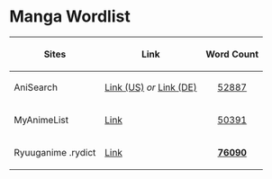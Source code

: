 = Manga Wordlist =

{|
! Sites
! Link
! Word Count
|-
|AniSearch
|[https://anisearch.com Link (US)] ''or'' [https://anisearch.de Link (DE)]
| style="text-align:center;" | [[aniSearch-062020.txt|52887]]
|-
|MyAnimeList
|[https://myanimelist.net Link]
| style="text-align:center;" | [[myAnimeList-062020.txt|50391]]
|-
|Ryuuganime .rydict
|[https://ryuuganime.my.id Link]
| style="text-align:center;" | [[manga-062020.rydict|'''76090''']]
|}